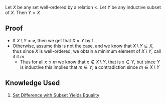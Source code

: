 Let <math display="inline">X</math> be any set well-ordered by a relation <math display="inline"><</math>. Let <math display="inline">Y</math> be any inductive subset of <math display="inline">X</math>. Then <math display="inline">Y = X</math>

== Proof ==

* If <math display="inline">X \setminus Y = \varnothing</math>, then we get that <math display="inline">X = Y</math> by 1. 
* Otherwise, assume this is not the case, and we know that <math display="inline">X \setminus Y \subseteq X</math>, thus since <math display="inline">X</math> is well-ordered, we obtain a minimum element of <math display="inline">X \setminus Y</math>, call it it <math display="inline">m</math>
** Thus for all <math display="inline">x \le m</math> we know that <math display="inline">x \not\in X \setminus Y</math>, that is <math display="inline">x \in Y</math>, but since <math display="inline">Y</math> is inductive this implies that <math display="inline">m \in Y</math>; a contradiction since <math display="inline">m \in X \setminus Y</math>

== Knowledge Used ==

# [[Set Difference with Subset Yields Equality]]
{{Knowledge Metadata|Relations|Principle}}